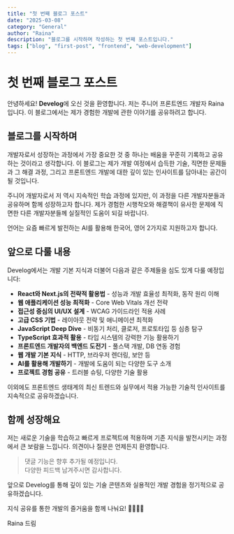 ```yaml
---
title: "첫 번째 블로그 포스트"
date: "2025-03-08"
category: "General"
author: "Raina"
description: "블로그를 시작하며 작성하는 첫 번째 포스트입니다."
tags: ["blog", "first-post", "frontend", "web-development"]
---
```


# 첫 번째 블로그 포스트

안녕하세요! **Develog**에 오신 것을 환영합니다. 저는 주니어 프론트엔드 개발자 Raina입니다. 이 블로그에서는 제가 경험한 개발에 관한 이야기를 공유하려고 합니다.

## 블로그를 시작하며

개발자로서 성장하는 과정에서 가장 중요한 것 중 하나는 배움을 꾸준히 기록하고 공유하는 것이라고 생각합니다. 이 블로그는 제가 개발 여정에서 습득한 기술, 직면한 문제들과 그 해결 과정, 그리고 프론트엔드 개발에 대한 깊이 있는 인사이트를 담아내는 공간이 될 것입니다.

주니어 개발자로서 저 역시 지속적인 학습 과정에 있지만, 이 과정을 다른 개발자분들과 공유하며 함께 성장하고자 합니다. 제가 경험한 시행착오와 해결책이 유사한 문제에 직면한 다른 개발자분들께 실질적인 도움이 되길 바랍니다.

언어는 요즘 빠르게 발전하는 AI를 활용해 한국어, 영어 2가지로 지원하고자 합니다.

## 앞으로 다룰 내용

Develog에서는 개발 기본 지식과 더불어 다음과 같은 주제들을 심도 있게 다룰 예정입니다:

- **React와 Next.js의 전략적 활용법** - 성능과 개발 효율성 최적화, 동작 원리 이해
- **웹 애플리케이션 성능 최적화** - Core Web Vitals 개선 전략
- **접근성 중심의 UI/UX 설계** - WCAG 가이드라인 적용 사례
- **고급 CSS 기법** - 레이아웃 전략 및 애니메이션 최적화
- **JavaScript Deep Dive** - 비동기 처리, 클로저, 프로토타입 등 심층 탐구
- **TypeScript 효과적 활용** - 타입 시스템의 강력한 기능 활용하기
- **프론트엔드 개발자의 백엔드 도전기** - 풀스택 개발, DB 연동 경험
- **웹 개발 기본 지식** - HTTP, 브라우저 렌더링, 보안 등
- **AI를 활용해 개발하기** - 개발에 도움이 되는 다양한 도구 소개
- **프로젝트 경험 공유** - 트러블 슈팅, 다양한 기술 활용

이외에도 프론트엔드 생태계의 최신 트렌드와 실무에서 적용 가능한 기술적 인사이트를 지속적으로 공유하겠습니다.

## 함께 성장해요

저는 새로운 기술을 학습하고 빠르게 프로젝트에 적용하며 기존 지식을 발전시키는 과정에서 큰 보람을 느낍니다.
의견이나 질문은 언제든지 환영합니다.

> 댓글 기능은 향후 추가될 예정입니다.  
> 다양한 피드백 남겨주시면 감사합니다.

앞으로 Develog를 통해 깊이 있는 기술 콘텐츠와 실용적인 개발 경험을 정기적으로 공유하겠습니다.

지식 공유를 통한 개발의 즐거움을 함께 나눠요! 👩🏻‍💻✨

Raina 드림
